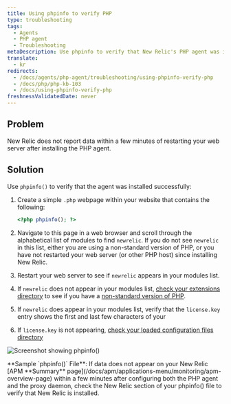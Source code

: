 ```yaml
---
title: Using phpinfo to verify PHP
type: troubleshooting
tags:
  - Agents
  - PHP agent
  - Troubleshooting
metaDescription: Use phpinfo to verify that New Relic's PHP agent was installed correctly.
translate:
  - kr
redirects:
  - /docs/agents/php-agent/troubleshooting/using-phpinfo-verify-php
  - /docs/php/php-kb-103
  - /docs/using-phpinfo-verify-php
freshnessValidatedDate: never
---
```



## Problem

New Relic does not report data within a few minutes of restarting your web server after installing the PHP agent.

## Solution

Use `phpinfo()` to verify that the agent was installed successfully:

1. Create a simple `.php` webpage within your website that contains the following:

   ```php
   <?php phpinfo(); ?>
   ```
2. Navigate to this page in a web browser and scroll through the alphabetical list of modules to find `newrelic`. If you do not see `newrelic` in this list, either you are using a non-standard version of PHP, or you have not restarted your web server (or other PHP host) since installing New Relic.
3. Restart your web server to see if `newrelic` appears in your modules list.
4. If `newrelic` does not appear in your modules list, [check your extensions directory](/docs/php/php-kb-104) to see if you have a [non-standard version of PHP](/docs/php/php-agent-installation-non-standard-php).
5. If `newrelic` does appear in your modules list, verify that the `license.key` entry shows the first and last few characters of your <InlinePopover type="licenseKey" />
6. If `license.key` is not appearing, [check your loaded configuration files directory](/docs/agents/php-agent/troubleshooting/checking-loaded-configuration-files-directory)

<img
  alt="Screenshot showing phpinfo()"
  src={apmPhpNrLicense}
/>

<figcaption>
  <DoNotTranslate>**Sample `phpinfo()` File**</DoNotTranslate>: If data does not appear on your New Relic [APM <DoNotTranslate>**Summary**</DoNotTranslate> page](/docs/apm/applications-menu/monitoring/apm-overview-page) within a few minutes after configuring both the PHP agent and the proxy daemon, check the New Relic section of your phpinfo() file to verify that New Relic is installed.
</figcaption>
